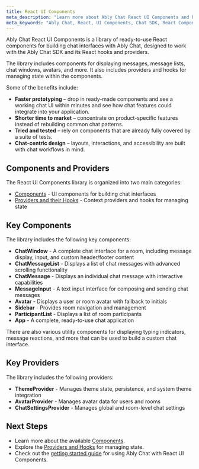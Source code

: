 ```yaml
---
title: React UI Components
meta_description: "Learn more about Ably Chat React UI Components and how to use them to quickly build chat interfaces in your React applications."
meta_keywords: "Ably Chat, React, UI Components, Chat SDK, React Components, Chat Interface Ably, realtime, Chat UI, React Chat, Ably React, Ably Chat React UI Components"
---
```


Ably Chat React UI Components is a library of ready-to-use React components for building chat interfaces with Ably Chat, designed to work with the Ably Chat SDK and its React hooks and providers.

The library includes components for displaying messages, message lists, chat windows, avatars, and more.
It also includes providers and hooks for managing state within the components.


Some of the benefits include:

* **Faster prototyping** – drop in ready-made components and see a working chat UI within minutes and see how chat features could integrate into your application.
* **Shorter time to market** – concentrate on product-specific features instead of rebuilding common chat patterns.
* **Tried and tested** – rely on components that are already fully covered by a suite of tests.
* **Chat-centric design** – layouts, interactions, and accessibility are built with chat workflows in mind.

## Components and Providers

The React UI Components library is organized into two main categories:

* [Components](/docs/chat/react-ui-components/components) - UI components for building chat interfaces
* [Providers and their Hooks](/docs/chat/react-ui-components/providers) - Context providers and hooks for managing state

## Key Components

The library includes the following key components:

* **ChatWindow** - A complete chat interface for a room, including message display, input, and custom header/footer content
* **ChatMessageList** - Displays a list of chat messages with advanced scrolling functionality
* **ChatMessage** - Displays an individual chat message with interactive capabilities
* **MessageInput** - A text input interface for composing and sending chat messages
* **Avatar** - Displays a user or room avatar with fallback to initials
* **Sidebar** - Provides room navigation and management
* **ParticipantList** - Displays a list of room participants
* **App** - A complete, ready-to-use chat application

There are also various utility components for displaying typing indicators, message reactions, and more that can be used to build a custom chat interface.

## Key Providers

The library includes the following providers:

* **ThemeProvider** - Manages theme state, persistence, and system theme integration
* **AvatarProvider** - Manages avatar data for users and rooms
* **ChatSettingsProvider** - Manages global and room-level chat settings

## Next Steps

* Learn more about the available [Components](/docs/chat/react-ui-components/components).
* Explore the [Providers and Hooks](/docs/chat/react-ui-components/providers) for managing state.
* Check out the [getting started guide](/docs/chat/getting-started/react-ui-components) for using Ably Chat with React UI Components.
